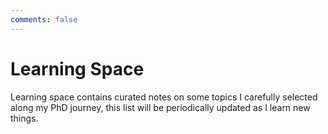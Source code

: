 ```yaml
---
comments: false
---
```


# Learning Space {#sec-learning-space}

Learning space contains curated notes on some topics I carefully selected along my PhD journey, this list will be periodically updated as I learn new things.
